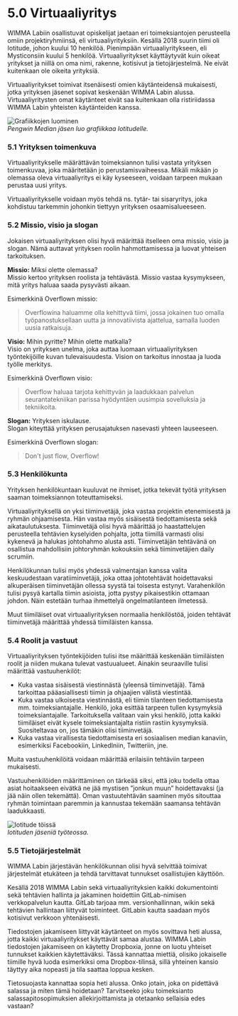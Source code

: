 # 5.0 Virtuaaliyritys

WIMMA Labiin osallistuvat opiskelijat jaetaan eri toimeksiantojen perusteella omiin projektiryhmiinsä, eli virtuaaliyrityksiin. Kesällä 2018 suurin tiimi oli Iotitude, johon kuului 10 henkilöä. Pienimpään virtuaaliyritykseen, eli Mysticonsiin kuului 5 henkilöä. Virtuaaliyritykset käyttäytyvät kuin oikeat yritykset ja niillä on oma nimi, rakenne, kotisivut ja tietojärjestelmä. Ne eivät kuitenkaan ole oikeita yrityksiä.

Virtuaaliyritykset toimivat itsenäisesti omien käytänteidensä mukaisesti, jotka yrityksen jäsenet sopivat keskenään WIMMA Labin alussa. Virtuaaliyritysten omat käytänteet eivät saa kuitenkaan olla ristiriidassa WIMMA Labin yhteisten käytänteiden kanssa.

![Grafiikkojen luominen](/assets/Black-Book-Images/image012.jpg)  
*Pengwin Median jäsen luo grafiikkaa Iotitudelle.*

### 5.1 Yrityksen toimenkuva

Virtuaaliyritykselle määrättävän toimeksiannon tulisi vastata yrityksen toimenkuvaa, joka määritetään jo perustamisvaiheessa. Mikäli mikään jo olemassa oleva virtuaaliyritys ei käy kyseeseen, voidaan tarpeen mukaan perustaa uusi yritys.

Virtuaaliyritykselle voidaan myös tehdä ns. tytär- tai sisaryritys, joka kohdistuu tarkemmin johonkin tiettyyn yrityksen osaamisalueeseen.

### 5.2 Missio, visio ja slogan

Jokaisen virtuaaliyrityksen olisi hyvä määrittää itselleen oma missio, visio ja slogan. Nämä auttavat yrityksen roolin hahmottamisessa ja luovat yhteisen tarkoituksen.

**Missio:** Miksi olette olemassa?  
Missio kertoo yrityksen roolista ja tehtävästä. Missio vastaa kysymykseen, mitä yritys haluaa saada pysyvästi aikaan.

Esimerkkinä Overflown missio:
> Overflowina haluamme olla kehittyvä tiimi, jossa jokainen tuo omalla työpanostuksellaan uutta ja innovatiivista ajattelua, samalla luoden uusia ratkaisuja.

**Visio:** Mihin pyritte? Mihin olette matkalla?  
Visio on yrityksen unelma, joka auttaa luomaan virtuaaliyrityksen työntekijöille kuvan tulevaisuudesta. Vision on tarkoitus innostaa ja luoda työlle merkitys.

Esimerkkinä Overflown visio:
> Overflow haluaa tarjota kehittyvän ja laadukkaan palvelun seurantatekniikan parissa hyödyntäen uusimpia sovelluksia ja tekniikoita.

**Slogan:** Yrityksen iskulause.   
Slogan kiteyttää yrityksen perusajatuksen nasevasti yhteen lauseeseen.

Esimerkkinä Overflown slogan:
> Don't just flow, Overflow!

### 5.3 Henkilökunta

Yrityksen henkilökuntaan kuuluvat ne ihmiset, jotka tekevät työtä yrityksen saaman toimeksiannon toteuttamiseksi.

Virtuaaliyrityksellä on yksi tiiminvetäjä, joka vastaa projektin etenemisestä ja ryhmän ohjaamisesta. Hän vastaa myös sisäisestä tiedottamisesta sekä aikataulutuksesta. Tiiminvetäjä olisi hyvä määrittää jo haastattelujen perusteella tehtävien kyselyiden pohjalta, jotta tiimillä varmasti olisi kykenevä ja halukas johtohahmo alusta asti. Tiiminvetäjän tehtävänä on osallistua mahdollisiin johtoryhmän kokouksiin sekä tiiminvetäjien daily scrumiin.

Henkilökunnan tulisi myös yhdessä valmentajan kanssa valita keskuudestaan varatiiminvetäjä, joka ottaa johtotehtävät hoidettavaksi alkuperäisen tiiminvetäjän ollessa syystä tai toisesta estynyt. Varahenkilön tulisi pysyä kartalla tiimin asioista, jotta pystyy pikaisestikin ottamaan johdon. Näin estetään turhaa ihmettelyä ongelmatilanteen ilmetessä.

Muut tiimiläiset ovat virtuaaliyrityksen normaalia henkilöstöä, joiden tehtävät tiiminvetäjä määrittää yhdessä tiimiläisten kanssa.

### 5.4 Roolit ja vastuut

Virtuaaliyrityksen työntekijöiden tulisi itse määrittää keskenään tiimiläisten roolit ja niiden mukana tulevat vastuualueet. Ainakin seuraaville tulisi määrittää vastuuhenkilöt:

* Kuka vastaa sisäisestä viestinnästä (yleensä tiiminvetäjä). Tämä tarkoittaa pääasiallisesti tiimin ja ohjaajien välistä viestintää.
* Kuka vastaa ulkoisesta viestinnästä, eli tiimin tilanteen tiedottamisesta mm. toimeksiantajalle. Henkilö, joka esittää tarpeen tullen kysymyksiä toimeksiantajalle. Tarkoituksella valitaan vain yksi henkilö, jotta kaikki tiimiläiset eivät kysele toimeksiantajalta ristiin rastiin kysymyksiä. Suositeltavaa on, jos tämäkin olisi tiiminvetäjä.
* Kuka vastaa virallisesta tiedottamisesta eri sosiaalisen median kanaviin, esimerkiksi Facebookiin, LinkedIniin, Twitteriin, jne. 

Muita vastuuhenkilöitä voidaan määrittää erilaisiin tehtäviin tarpeen mukaisesti.

Vastuuhenkilöiden määrittäminen on tärkeää siksi, että joku todella ottaa asiat hoitaakseen eivätkä ne jää mystisen ”jonkun muun” hoidettavaksi (ja jää näin ollen tekemättä). Oman vastuutehtävän saaminen myös sitouttaa ryhmän toimintaan paremmin ja kannustaa tekemään saamansa tehtävän laadukkaasti.

![Iotitude töissä](/assets/Black-Book-Images/image013.jpg)   
*Iotituden jäseniä työteossa.*

### 5.5 Tietojärjestelmät

WIMMA Labin järjestävän henkilökunnan olisi hyvä selvittää toimivat järjestelmät etukäteen ja tehdä tarvittavat tunnukset osallistujien käyttöön.

Kesällä 2018 WIMMA Labin sekä virtuaaliyrityksien kaikki dokumentointi sekä tehtävien hallinta ja jakaminen hoidettiin GitLab-nimisen verkkopalvelun kautta. GitLab tarjoaa mm. versionhallinnan, wikin sekä tehtävien hallintaan liittyvät toiminteet. GitLabin kautta saadaan myös kotisivut verkkoon yhtenäisesti.

Tiedostojen jakamiseen liittyvät käytänteet on myös sovittava heti alussa, jotta kaikki virtuaaliyritykset käyttävät samaa alustaa. WIMMA Labin tiedostojen jakamiseen on käytetty Dropboxia, jonne on luotu yhteiset tunnukset kaikkien käytettäväksi. Tässä kannattaa miettiä, olisiko jokaiselle tiimille hyvä luoda esimerkiksi oma Dropbox-tilinsä, sillä yhteinen kansio täyttyy aika nopeasti ja tila saattaa loppua kesken.

Tietosuojasta kannattaa sopia heti alussa. Onko jotain, joka on pidettävä salassa ja miten tämä hoidetaan? Tarvitseeko joku toimeksianto salassapitosopimuksien allekirjoittamista ja otetaanko sellaisia edes vastaan?

